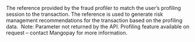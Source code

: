   
<ParamField body="ProfilingAttemptReference" type="string" >     
The reference provided by the fraud profiler to match the user’s profiling session to the transaction. The reference is used to generate risk management recommendations for the transaction based on the profiling data.   
Note: Parameter not returned by the API. Profiling feature available on request – contact Mangopay for more information.  
</ParamField>
